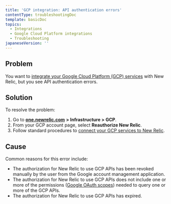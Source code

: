 ```yaml
---
title: 'GCP integration: API authentication errors'
contentType: troubleshootingDoc
template: basicDoc
topics:
  - Integrations
  - Google Cloud Platform integrations
  - Troubleshooting
japaneseVersion: ''
---
```


## Problem

You want to [integrate your Google Cloud Platform (GCP) services](https://docs.newrelic.com/docs/introduction-google-cloud-platform-integrations) with New Relic, but you see API authentication errors.

## Solution

To resolve the problem:

1. Go to [**one.newrelic.com**](http://one.newrelic.com) **> Infrastructure > GCP**.
2. From your GCP account page, select **Reauthorize New Relic**.
3. Follow standard procedures to [connect your GCP services to New Relic](https://docs.newrelic.com/docs/infrastructure/gcp-integrations#connect).

## Cause

Common reasons for this error include:

* The authorization for New Relic to use GCP APIs has been revoked manually by the user from the Google account management application.
* The authorization for New Relic to use GCP APIs does not include one or more of the permissions ([Google OAuth scopes](https://developers.google.com/identity/protocols/googlescopes)) needed to query one or more of the GCP APIs.
* The authorization for New Relic to use GCP APIs has expired.
